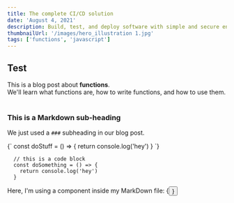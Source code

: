```yaml
---
title: The complete CI/CD solution
date: 'August 4, 2021'
description: Build, test, and deploy software with simple and secure enterprise CI/CD, all on the complete development platform
thumbnailUrl: '/images/hero_illustration 1.jpg'
tags: ['functions', 'javascript']
---
```


<div>
  <h2>Test</h2>
  This is a blog post about <strong>functions</strong>. <br/>
  We'll learn what functions are, how to write functions, and how to use them.
</div>

<br/>

### This is a Markdown sub-heading
We just used a `###` subheading in our blog post.

<SyntaxHighlighter language="javascript">
  {`
    const doStuff = () => {
      return console.log('hey')
    }
  `}
</SyntaxHighlighter>

```
  // this is a code block
  const doSomething = () => {
    return console.log('hey')
  }
```

<div>Here, I'm using a component inside my MarkDown file: {<Button text={"Click me"}/>}</div>
